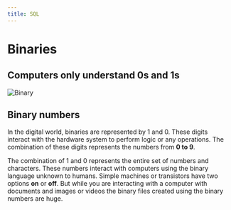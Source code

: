 ```yaml
---
title: SQL
---
```


# Binaries

## Computers only understand 0s and 1s
![Binary](./images/binary.gif)

## Binary numbers
In the digital world, binaries are represented by 1 and 0. These digits interact with the hardware system to perform logic or any operations. The combination of these digits represents the numbers from **0 to 9**.

The combination of 1 and 0 represents the entire set of numbers and characters. These numbers interact with computers using the binary language unknown to humans. Simple machines or transistors have two options **on** or **off**. But while you are interacting with a computer with documents and images or videos the binary files created using the binary numbers are huge.
